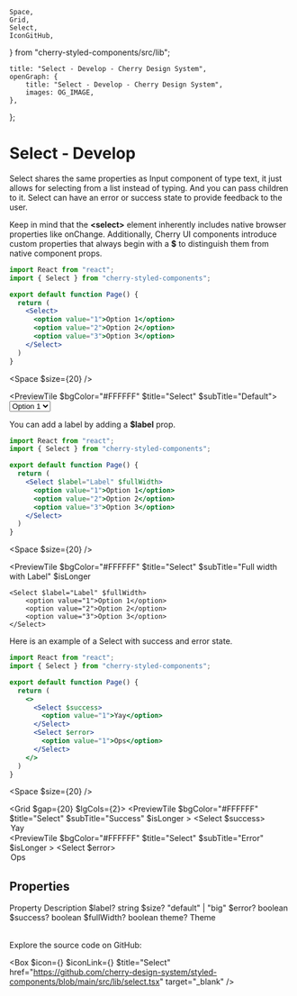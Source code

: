 	Space,
	Grid,
	Select,
	IconGitHub,
} from "cherry-styled-components/src/lib";

	title: "Select - Develop - Cherry Design System",
	openGraph: {
		title: "Select - Develop - Cherry Design System",
		images: OG_IMAGE,
	},
};

# Select - Develop

Select shares the same properties as Input component of type text, it just allows for selecting from a list instead of typing. And you can pass children to it. Select can have an error or success state to provide feedback to the user.

Keep in mind that the **\<select>** element inherently includes native browser properties like onChange. Additionally, Cherry UI components introduce custom properties that always begin with a **$** to distinguish them from native component props.

```jsx
import React from "react";
import { Select } from "cherry-styled-components";

export default function Page() {
  return (
    <Select>
      <option value="1">Option 1</option>
      <option value="2">Option 2</option>
      <option value="3">Option 3</option>
    </Select>
  )
}
```

<Space $size={20} />

<PreviewTile $bgColor="#FFFFFF" $title="Select" $subTitle="Default">
	<Select>
		<option value="1">Option 1</option>
		<option value="2">Option 2</option>
		<option value="3">Option 3</option>
	</Select>
</PreviewTile>

You can add a label by adding a **$label** prop.

```jsx
import React from "react";
import { Select } from "cherry-styled-components";

export default function Page() {
  return (
    <Select $label="Label" $fullWidth>
      <option value="1">Option 1</option>
      <option value="2">Option 2</option>
      <option value="3">Option 3</option>
    </Select>
  )
}
```
<Space $size={20} />

<PreviewTile
	$bgColor="#FFFFFF"
	$title="Select"
	$subTitle="Full width with Label"
	$isLonger
>
	<Select $label="Label" $fullWidth>
		<option value="1">Option 1</option>
		<option value="2">Option 2</option>
		<option value="3">Option 3</option>
	</Select>
</PreviewTile>

Here is an example of a Select with success and error state.

```jsx
import React from "react";
import { Select } from "cherry-styled-components";

export default function Page() {
  return (
    <>
      <Select $success>
        <option value="1">Yay</option>
      </Select>
      <Select $error>
        <option value="1">Ops</option>
      </Select>
    </>
  )
}
```
<Space $size={20} />

<Grid $gap={20} $lgCols={2}>
	<PreviewTile
		$bgColor="#FFFFFF"
		$title="Select"
		$subTitle="Success"
		$isLonger
	>
		<Select $success>
			<option value="1">Yay</option>
		</Select>
	</PreviewTile>
	<PreviewTile
		$bgColor="#FFFFFF"
		$title="Select"
		$subTitle="Error"
		$isLonger
	>
		<Select $error>
			<option value="1">Ops</option>
		</Select>
	</PreviewTile>
</Grid>

## Properties

<Table>
	<TableRow>
		<TableHead>Property</TableHead>
		<TableHead>Description</TableHead>
	</TableRow>
	<TableRow>
		<TableData $code>$label?</TableData>
		<TableData>string</TableData>
	</TableRow>
	<TableRow>
		<TableData $code>$size?</TableData>
		<TableData>"default" | "big"</TableData>
	</TableRow>
	<TableRow>
		<TableData $code>$error?</TableData>
		<TableData>boolean</TableData>
	</TableRow>
	<TableRow>
		<TableData $code>$success?</TableData>
		<TableData>boolean</TableData>
	</TableRow>
	<TableRow>
		<TableData $code>$fullWidth?</TableData>
		<TableData>boolean</TableData>
	</TableRow>
	<TableRow>
		<TableData $code>theme?</TableData>
		<TableData>Theme</TableData>
	</TableRow>
</Table>

Explore the source code on GitHub:

<Box
	$icon={<IconFile />}
	$iconLink={<IconGitHub />}
	$title="Select"
	href="https://github.com/cherry-design-system/styled-components/blob/main/src/lib/select.tsx"
	target="_blank"
/>
